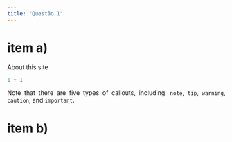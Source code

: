 ```yaml
---
title: "Questão 1"
---
```


<style>
body {
text-align: justify}
</style>

# item a)

About this site

```r
1 + 1
```

::: callout-note
Note that there are five types of callouts, including: `note`, `tip`, `warning`, `caution`, and `important`.
:::

# item b)